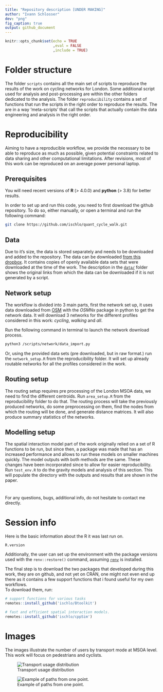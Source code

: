```yaml
---
title: "Repository description [UNDER MAKING]"
author: "Ivann Schlosser"
dev: "png"
fig_caption: true
output: github_document
---
```


```r
knitr::opts_chunk$set(echo = TRUE
                      ,eval = FALSE
                      ,include = TRUE)

```

# Folder structure

The folder `scripts` contains all the main set of scripts to reproduce the results of the work on cycling networks for London. Some additional script used for analysis and post-processing are within the other folders dedicated to the analysis.
The folder `reproducibility` contains a set of functions that run the scripts in the right order to reproduce the results. The are in a way 'meta-scripts' that call the scripts that actually contain the data engineering and analysis in the right order.

# Reproducibility

Aiming to have a reproducible workflow, we provide the necessary to be able to reproduce as much as possible, given potential constraints related to data sharing and other computational limitations. 
After revisions, most of this work can be reproduced on an average power personal laptop. 


## Prerequisites
You will need recent versions of **R** (> 4.0.0) and **python** (> 3.8) for better results. 

In order to set up and run this code, you need to first download the github repository. To do so, either manually, or open a terminal and run the following command:

```bash
git clone https://github.com/ischlo/quant_cycle_walk.git
```

## Data

Due to it's size, the data is stored separately and needs to be downloaded and added to the repository. The data can be downloaded [from this dropbox](https://www.dropbox.com/sh/12wujf7u0zbwl36/AADxBo7yrF6BerpkexKTmfKja?dl=0). It contains copies of openly available data sets that were downloaded at the time of the work. The description in the [`data/`](https://github.com/ischlo/quant_cycle_walk/tree/git_ssh/data) folder shows the original links from which the data can be downloaded if it is not generated by a script. 

## Network setup

The workflow is divided into 3 main parts, first the network set up, it uses data downloaded from [OSM](openstreetmap.org) with the *OSMNx* package in python to get the network data. It will download 3 networks for the different profiles considered in this work: *cycling*, *walking* and *all*.

Run the following command in terminal to launch the network download process. 

```bash
python3 /scripts/network/data_import.py
```

Or, using the provided data sets (pre downloaded, but in raw format.) run the `network_setup.R` from the reproducibility folder. It will set up already routable networks for all the profiles considered in the work. 

## Routing setup
The routing setup requires pre processing of the London MSOA data, we need to find the different centroids. 
Run `area_setup.R` from the reproducibility folder to do that. 
The routing process will take the previously produced networks, do some preprocessing on them, find the nodes from which the routing will be done, and generate distance matrices. It will also produce summary statistics of the networks.

## Modelling setup

The spatial interaction model part of the work originally relied on a set of R functions to be run, but since then, a package was made that has an increased performance and allows to run these models on smaller machines quickly. The model outputs with both methods are the same. These changes have been incorporated since to allow for easier reproducibility. Run `test_env.R` to do the gravity models and analysis of this section. This will populate the directory with the outputs and results that are shown in the paper. 

#

For any questions, bugs, additional info, do not hesitate to contact me directly. 

# Session info

Here is the basic information about the R it was last run on. 

```r
R.version
```
Additionally, the user can set up the environment with the package versions used with the `renv::restore()` command, assuming [`renv`](https://rstudio.github.io/renv/articles/renv.html) is installed. 

The final step is to download the two packages that developed during this work, they are on github, and not yet on CRAN, one might not even end up there as it contains a few support functions that i found useful for my own workflows.  
To download them, run:

```r
# support functions for various tasks
remotes::install_github('ischlo/Btoolkit')

# fast and efficient spatial interaction models.
remotes::install_github('ischlo/cppSim')
```


# Images

The images illustrate the number of users by transport mode at MSOA level. This work will focus on pedestrians and cyclists.


![Transport usage distribution](images/light/transport_use_map.jpg)

![Example of paths from one point.](images/light/shortest_paths_camden019.jpg)
